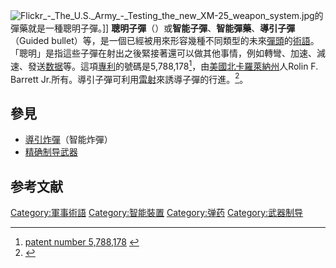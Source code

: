 {{NoteTA
|G1=Military
|G2=長度單位
|G3=Firearms
}}
[[Image:Flickr_-_The_U.S._Army_-_Testing_the_new_XM-25_weapon_system.jpg|thumb]]的彈藥就是一種聰明子彈。]]
'''聰明子彈'''（{{lang-en|Smart bullet}}）或'''智能子彈'''、'''智能彈藥'''、'''導引子彈'''（Guided bullet）等，是一個已經被用來形容幾種不同類型的未來[[彈頭|彈頭]]的[[術語|術語]]。「聰明」是指這些子彈在射出之後緊接著還可以做其他事情，例如轉彎、加速、減速、發送[[数据|数据]]等。這項[[專利|專利]]的號碼是5,788,178<ref>[http://patft.uspto.gov/netacgi/nph-Parser?Sect2=PTO1&Sect2=HITOFF&p=1&u=/netahtml/PTO/search-bool.html&r=1&f=G&l=50&d=PALL&RefSrch=yes&Query=PN/5788178 patent number 5,788,178] {{webarchive|url=https://web.archive.org/web/20161208060926/http://patft.uspto.gov/netacgi/nph-Parser?Sect2=PTO1 |date=2016-12-08 }}</ref>，由[[美國|美國]][[北卡羅萊納州|北卡羅萊納州]]人Rolin F. Barrett Jr.所有。導引子彈可利用[[雷射|雷射]]來誘導子彈的行進。<ref>{{Cite web |url=https://tw.news.yahoo.com/%E9%9B%B7%E5%B0%84%E5%B0%8E%E5%BC%95%E5%AD%90%E5%BD%88-%E7%99%BE%E7%99%BC%E7%99%BE%E4%B8%AD%E4%B8%8D%E6%98%AF%E5%A4%A2-080209779.html |title=雷射導引子彈 百發百中不是夢 |accessdate=2015-05-05 |archive-date=2016-03-05 |archive-url=https://web.archive.org/web/20160305184953/https://tw.news.yahoo.com/%E9%9B%B7%E5%B0%84%E5%B0%8E%E5%BC%95%E5%AD%90%E5%BD%88-%E7%99%BE%E7%99%BC%E7%99%BE%E4%B8%AD%E4%B8%8D%E6%98%AF%E5%A4%A2-080209779.html |dead-url=no }}</ref>。
{{Weapon-stub}}

==參見== 
*[[導引炸彈|導引炸彈]]（智能炸彈）
*[[精确制导武器|精确制导武器]]

==参考文献==
{{reflist}}

[[Category:軍事術語|Category:軍事術語]]
[[Category:智能裝置|Category:智能裝置]]
[[Category:弹药|Category:弹药]]
[[Category:武器制导|Category:武器制导]]